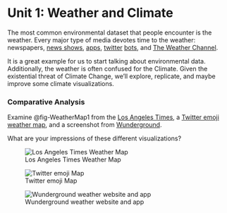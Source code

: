 # Unit 1: Weather and Climate {#sec-weather}

The most common environmental dataset that people encounter is the weather. Every major type of media devotes time to the weather: newspapers, [news shows](https://www.youtube.com/watch?v=gTol-2-Iwio), [apps](https://www.wunderground.com/), [twitter](https://twitter.com/EmojiWeatherUSA?lang=en) [bots](https://twitter.com/laxweatherbot), and [The Weather Channel](https://weather.com/).

It is a great example for us to start talking about environmental data. Additionally, the weather is often confused for the Climate. Given the existential threat of Climate Change, we'll explore, replicate, and maybe improve some climate visualizations.

### Comparative Analysis

Examine @fig-WeatherMap1 from the [Los Angeles Times](https://www.latimes.com), a [Twitter emoji weather map](https://twitter.com/EmojiWeatherUSA?lang=en), and a screenshot from [Wunderground](https://www.wunderground.com).

::: {.callout-note appearance="simple"}
What are your impressions of these different visualizations?
:::

![Los Angeles Times Weather Map](images/LATimesWeather.jpg){#fig-WeatherMap1}

![Twitter emoji Map](images/emojiWeather.png){#fig-emojiMap}

![Wunderground weather website and app](images/wunderground.png){#fig-Wunderground}
